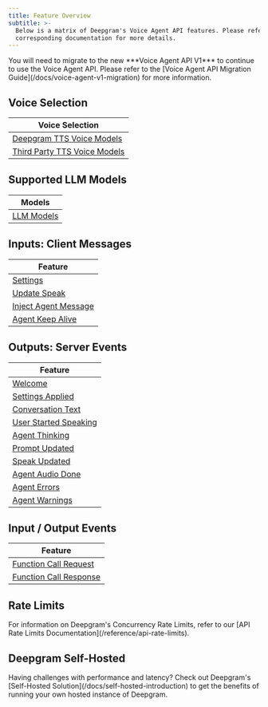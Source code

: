 ```yaml
---
title: Feature Overview
subtitle: >-
  Below is a matrix of Deepgram's Voice Agent API features. Please refer to the
  corresponding documentation for more details.
---
```


<Warning>
You will need to migrate to the new ***Voice Agent API V1*** to continue to use the Voice Agent API. Please refer to the [Voice Agent API Migration Guide](/docs/voice-agent-v1-migration) for more information.
</Warning>

## Voice Selection

| Voice Selection                                              |
| ------------------------------------------------------------ |
| [Deepgram TTS Voice Models](/docs/tts-models)                |
| [Third Party TTS Voice Models](/docs/voice-agent-tts-models) |

## Supported LLM Models

| Models                                     |
| ------------------------------------------ |
| [LLM Models](/docs/voice-agent-llm-models) |

## Inputs: Client Messages

| Feature                                                            |
| ------------------------------------------------------------------ |
| [Settings](/docs/voice-agent-settings)                             |
| [Update Speak](/docs/voice-agent-update-speak)                     |
| [Inject Agent Message](/docs/voice-agent-inject-agent-message)     |
| [Agent Keep Alive](/docs/agent-keep-alive)                         |

## Outputs: Server Events

| Feature                                                                |
| ---------------------------------------------------------------------- |
| [Welcome](/docs/voice-agent-welcome-message)                           |
| [Settings Applied](/docs/voice-agent-setting-applied-message)          |
| [Conversation Text](/docs/voice-agent-conversation-text)               |
| [User Started Speaking](/docs/voice-agent-user-started-speaking)       |
| [Agent Thinking](/docs/voice-agent-agent-thinking)                     |
| [Prompt Updated](/docs/voice-agent-prompt-updated)                     |
| [Speak Updated](/docs/voice-agent-speak-updated)                       |
| [Agent Audio Done](/docs/voice-agent-agent-audio-done)                 |
| [Agent Errors](/docs/voice-agent-errors)                               |
| [Agent Warnings](/docs/voice-agent-warning)                            |


## Input / Output Events

| Feature                                                            |
| ------------------------------------------------------------------ |
| [Function Call Request](/docs/voice-agent-function-call-request)   |
| [Function Call Response](/docs/voice-agent-function-call-response) |


## Rate Limits

<Info>
  For information on Deepgram's Concurrency Rate Limits, refer to our [API Rate Limits Documentation](/reference/api-rate-limits).
</Info>

## Deepgram Self-Hosted

<Info>
  Having challenges with performance and latency? Check out Deepgram's [Self-Hosted Solution](/docs/self-hosted-introduction) to get the benefits of running your own hosted instance of Deepgram.
</Info>
